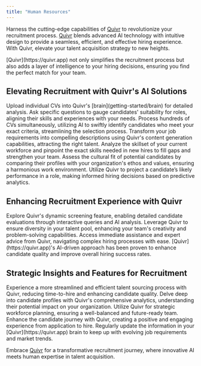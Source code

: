 ```yaml
---
title: "Human Resources"
---
```


Harness the cutting-edge capabilities of [Quivr](https://quivr.app) to revolutionize your recruitment process. [Quivr](https://quivr.app) blends advanced AI technology with intuitive design to provide a seamless, efficient, and effective hiring experience. With Quivr, elevate your talent acquisition strategy to new heights.

<Note>
    [Quivr](https://quivr.app) not only simplifies the recruitment process but also adds a layer of intelligence to your hiring decisions, ensuring you find the perfect match for your team.
</Note>

## Elevating Recruitment with Quivr's AI Solutions
<Steps>
    <Step title="Targeted CV Analysis">
        Upload individual CVs into Quivr's [brain](getting-started/brain) for detailed analysis. Ask specific questions to gauge candidates' suitability for roles, aligning their skills and experiences with your needs.
    </Step>
    <Step title="Bulk CV Processing">
        Process hundreds of CVs simultaneously, utilizing AI to swiftly identify candidates who meet your exact criteria, streamlining the selection process.
    </Step>
    <Step title="Automated Job Description Development">
        Transform your job requirements into compelling descriptions using Quivr's content generation capabilities, attracting the right talent.
    </Step>
    <Step title="Comprehensive Skill Assessment">
        Analyze the skillset of your current workforce and pinpoint the exact skills needed in new hires to fill gaps and strengthen your team.
    </Step>
    <Step title="Cultural Compatibility Check">
        Assess the cultural fit of potential candidates by comparing their profiles with your organization's ethos and values, ensuring a harmonious work environment.
    </Step>
    <Step title="Performance Forecasting">
        Utilize Quivr to project a candidate’s likely performance in a role, making informed hiring decisions based on predictive analytics.
    </Step>
</Steps>

## Enhancing Recruitment Experience with Quivr
<AccordionGroup>
    <Accordion title="Dynamic Candidate Screening" icon="magnifying-glass">
        Explore Quivr's dynamic screening feature, enabling detailed candidate evaluations through interactive queries and AI analysis.
    </Accordion>
    <Accordion title="Building Diverse Teams" icon="people-group">
        Leverage Quivr to ensure diversity in your talent pool, enhancing your team's creativity and problem-solving capabilities.
    </Accordion>
    <Accordion title="On-Demand Recruitment Support" icon="headset">
        Access immediate assistance and expert advice from Quivr, navigating complex hiring processes with ease.
    </Accordion>
</AccordionGroup>

<Check>
    [Quivr](https://quivr.app)'s AI-driven approach has been proven to enhance candidate quality and improve overall hiring success rates.
</Check>

## Strategic Insights and Features for Recruitment
<CardGroup cols={2}>
    <Card title="Streamlined Talent Sourcing" icon="arrow-trend-up">
        Experience a more streamlined and efficient talent sourcing process with Quivr, reducing time-to-hire and enhancing candidate quality.
    </Card>
    <Card title="Deep Candidate Profiling" icon="user-check">
        Delve deep into candidate profiles with Quivr's comprehensive analytics, understanding their potential impact on your organization.
    </Card>
    <Card title="Effective Workforce Planning" icon="chess-board">
        Utilize Quivr for strategic workforce planning, ensuring a well-balanced and future-ready team.
    </Card>
    <Card title="Optimizing Candidate Journey" icon="route">
        Enhance the candidate journey with Quivr, creating a positive and engaging experience from application to hire.
    </Card>
</CardGroup>


<Tip>
    Regularly update the information in your [Quivr](https://quivr.app) brain to keep up with evolving job requirements and market trends.
</Tip>



Embrace [Quivr](https://quivr.app) for a transformative recruitment journey, where innovative AI meets human expertise in talent acquisition.

<Snippet file="commercial.mdx" />
